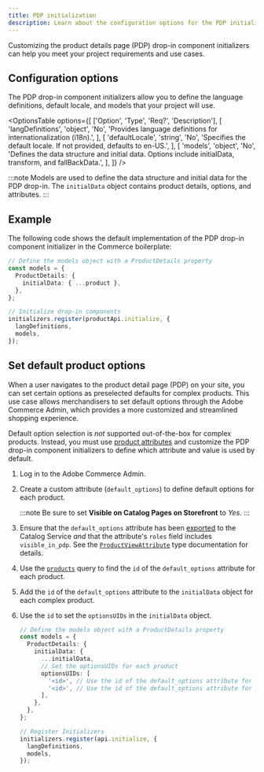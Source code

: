 ```yaml
---
title: PDP initialization
description: Learn about the configuration options for the PDP initializer.
---
```



Customizing the product details page (PDP) drop-in component initializers can help you meet your project requirements and use cases.

## Configuration options

The PDP drop-in component initializers allow you to define the language definitions, default locale, and models that your project will use.

<OptionsTable
  options={[
    ['Option', 'Type', 'Req?', 'Description'],
    [
      'langDefinitions',
      'object',
      'No',
      'Provides language definitions for internationalization (i18n).',
    ],
    [
      'defaultLocale',
      'string',
      'No',
      'Specifies the default locale. If not provided, defaults to en-US.',
    ],
    [
      'models',
      'object',
      'No',
      'Defines the data structure and initial data. Options include initialData, transform, and fallBackData.',
    ],
  ]}
/>

:::note
Models are used to define the data structure and initial data for the PDP drop-in. The `initialData` object contains product details, options, and attributes.
:::

## Example

The following code shows the default implementation of the PDP drop-in component initializer in the Commerce boilerplate:

```typescript
// Define the models object with a ProductDetails property
const models = {
  ProductDetails: {
    initialData: { ...product },
  },
};

// Initialize drop-in components
initializers.register(productApi.initialize, {
  langDefinitions,
  models,
});
```

## Set default product options

When a user navigates to the product detail page (PDP) on your site, you can set certain options as preselected defaults for complex products. This use case allows merchandisers to set default options through the Adobe Commerce Admin, which provides a more customized and streamlined shopping experience.

Default option selection is _not_ supported out-of-the-box for complex products. Instead, you must use [product attributes](https://experienceleague.adobe.com/en/docs/commerce-admin/catalog/product-attributes/product-attributes) and customize the PDP drop-in component initializers to define which attribute and value is used by default.

<Steps>

1. Log in to the Adobe Commerce Admin.

1. Create a custom attribute (`default_options`) to define default options for each product.

   :::note
   Be sure to set **Visible on Catalog Pages on Storefront** to _Yes_.
   :::

1. Ensure that the `default_options` attribute has been [exported](https://experienceleague.adobe.com/en/docs/commerce-merchant-services/saas-data-export/overview) to the Catalog Service _and_ that the attribute's `roles` field includes `visible_in_pdp`. See the [`ProductViewAttribute`](https://developer.adobe.com/commerce/services/graphql/catalog-service/products/#productviewattribute-type) type documentation for details.

1. Use the [`products`](https://developer.adobe.com/commerce/services/graphql/catalog-service/products/#return-details-about-a-complex-product) query to find the `id` of the `default_options` attribute for each product.

1. Add the `id` of the `default_options` attribute to the `initialData` object for each complex product.

1. Use the `id` to set the `optionsUIDs` in the `initialData` object.

   ```ts
   // Define the models object with a ProductDetails property
   const models = {
     ProductDetails: {
       initialData: {
         ...initialData,
         // Set the optionsUIDs for each product
         optionsUIDs: [
           '<id>', // Use the id of the default_options attribute for product 1
           '<id>', // Use the id of the default_options attribute for product 2
         ],
       },
     },
   };

   // Register Initializers
   initializers.register(api.initialize, {
     langDefinitions,
     models,
   });
   ```

</Steps>
